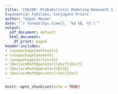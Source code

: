 ```yaml
---
title: 'CS6190: Probabilistic Modeling Homework 1
Exponential Families, Conjugate Priors'
author: "Gopal Menon"
date: "`r format(Sys.time(), '%d %B, %Y')`"
output:
  pdf_document: default
  html_document:
    df_print: paged
header-includes:
- \usepackage{mathtools}
- \usepackage{amsmath}
- \usepackage{dirtytalk}
- \DeclareMathOperator{\Unif}{Unif}
- \DeclareMathOperator{\E}{E}
- \DeclareMathOperator{\Var}{Var}
---
```


```r
knitr::opts_chunk$set(echo = TRUE)
```

\hrule

\section*{Written Part}

\begin{enumerate}
\item \textbf{Expectation of sufficient statistics:} Consider a random variable $X$ from a continuous exponential family with natural parameter $\eta=\left ( \eta_1,\ldots, \eta_n \right)$. Recall this means the pdf is of the form:

$$
p(x) = h(x) \exp\left (\eta \cdot T(x) -A(\eta)\right)
$$

\begin{enumerate}

\item Show that $E\left[ T(x)|\eta\right] = \nabla A(\eta) = \left(\frac{\partial A}{\partial \eta_1}, \ldots,\frac{\partial A}{\partial \eta_d}  \right)$.

\textbf{Hint:} Start with the identity $\int p(x) dx = 1$, and take the derivative with respect to $\eta$.

$$ \begin{aligned} 
\int p(x) dx &= 1\\
\Rightarrow \int h(x) \exp\left (\eta \cdot T(x) -A(\eta)\right) dx &= 1\\
\nabla \left( \int h(x) \exp\left (\eta \cdot T(x) -A(\eta)\right) dx\right) &= 0\\
\int h(x) \exp\left (\eta \cdot T(x) -A(\eta)\right) . \left(T(x) - \nabla A(\eta) \right) dx &= 0\\
\int T(x) h(x) \exp\left (\eta \cdot T(x) -A(\eta)\right)dx &= \nabla A(\eta)\int h(x) \exp\left (\eta \cdot T(x) -A(\eta)\right)dx\\
\int T(x) p(x) dx &= \nabla A(\eta) \int p(x) dx\\
E\left[ T(x)\right] &= \nabla A(\eta)
\end{aligned}
$$

\item Verify this formula works for the Gaussian distribution with unknown mean, $\mu$, and known variance, $\sigma^2$.\\

\textbf{Hint:} Start by thinking about what the natural parameter $\eta$ and the function $A(\eta)$ are, then verify that the expectation of the Gaussian is the same as $\nabla A(\eta)$.

The pdf for a Gaussian distribution with unknown mean, $\mu$, and known variance, $\sigma^2$ is given by:

$$
\begin{aligned} 
p(x) &= \frac{1}{\sqrt{2\pi}\sigma} \exp \left [ -\frac{(x-\mu)^2}{2\sigma^2} \right ]\\
&= \frac{1}{\sqrt{2\pi}} \exp \left [ \ln \left(\frac{1}{\sigma}\right) \right ] \exp \left [ -\frac{(x-\mu)^2}{2\sigma^2} \right ]\\
&= \frac{1}{\sqrt{2\pi}} \exp \left [ -\ln \left(\sigma\right)  -\frac{(x-\mu)^2}{2\sigma^2} \right ]\\
&= \frac{1}{\sqrt{2\pi}} \exp \left [ -\ln \left(\sigma\right) - \frac{x^2}{2\sigma^2} + \frac{2x\mu}{2\sigma^2} -\frac{\mu^2}{2\sigma^2} \right ]\\
&= \frac{1}{\sqrt{2\pi}} \exp \left [ \frac{x\mu}{\sigma^2} - \frac{x^2}{2\sigma^2} - \left (\ln \left(\sigma\right) + \frac{\mu^2}{2\sigma^2} \right) \right]\\
&= \frac{1}{\sqrt{2\pi}} \exp \left [\begin{bmatrix} \frac{\mu}{\sigma^2} \\ \frac{-1}{2\sigma^2} \end{bmatrix} \cdot  \begin{bmatrix} x \\ x^2 \end{bmatrix} - \left (\ln \left(\sigma\right) + \frac{\mu^2}{2\sigma^2} \right) \right ]
\end{aligned}\\
$$

Based on the form of the exponential family pdf, we can see that:
$$
\begin{aligned} 
A(\eta) &= \ln \left(\sigma\right) + \frac{\mu^2}{2\sigma^2}, \\
\eta &= \begin{bmatrix} \frac{\mu}{\sigma^2} \\ \frac{-1}{2\sigma^2} \end{bmatrix}, \text{ and}\\
T(x) &= \begin{bmatrix} x \\ x^2 \end{bmatrix}\\
\end{aligned}\\
$$

Based on the equation for $E\left[T(x)\right]$ above:
$$
\begin{aligned} 
E\left[ T(x)\right] &= \nabla A(\eta)\\
\Rightarrow E \left[ \begin{bmatrix} x \\ x^2 \end{bmatrix}\right] &= \begin{bmatrix}\frac{\partial A}{\partial \eta_1} \\\frac{\partial A}{\partial \eta_2}  \end{bmatrix}, \text{ where }\eta_1 =  \frac{\mu}{\sigma^2}, \text{ and } \eta_2 = \frac{-1}{2\sigma^2}\\
\begin{bmatrix} E\left[x\right] \\ E\left[x^2\right] \end{bmatrix} &= \begin{bmatrix}\frac{\partial \left( \ln \left(\sigma\right) + \frac{\mu^2}{2\sigma^2}  \right)}{\partial \eta_1} \\\frac{\partial \left( \ln \left(\sigma\right) + \frac{\mu^2}{2\sigma^2}  \right)}{\partial \eta_2}  \end{bmatrix}\\
&= \begin{bmatrix}\frac{\partial \left( \ln \left(\sigma\right) + \frac{\sigma^2}{2}\frac{\mu^2}{\sigma^4}  \right)}{\partial \eta_1} \\\frac{\partial \left( \ln \left(\sqrt{\frac{-1}{2\eta_2}}  \right) - \mu^2\eta_2  \right)}{\partial \eta_2}  \end{bmatrix}\\
&= \begin{bmatrix}\frac{\partial \left( \ln \left(\sigma\right) + \frac{\sigma^2}{2}\eta_1^2  \right)}{\partial \eta_1} \\\frac{\partial \left( \ln \left(\frac{i}{\sqrt{2}\sqrt{\eta_2}}  \right) - \mu^2 \eta_2  \right)}{\partial \eta_2}  \end{bmatrix}\\
&= \begin{bmatrix}\frac{\sigma^2}{2}.2\eta_1 \\ \frac{\sqrt{2}\sqrt{\eta_2}}{i}.\frac{i}{\sqrt{2}}.\frac{-1}{2} \eta_2^{\frac{-3}{2}} -\mu^2  \end{bmatrix}\\
&= \begin{bmatrix}\frac{\sigma^2}{2}.2\frac{\mu}{\sigma^2} \\ \frac{-1}{2\eta_2} -\mu^2  \end{bmatrix}\\
&= \begin{bmatrix}\mu \\ \sigma^2 - \mu^2  \end{bmatrix}\\
\Rightarrow E\left[x\right] &= \mu, \text{ and}\\
 E\left[x^2 \right] &= \sigma^2 - \mu^2, \text{ which is true since } \sigma^2 = E\left[x^2 \right] - \mu^2
\end{aligned}
$$

\end{enumerate}

\item \textbf{Noninformative priors for the Poisson distribution:} Let $X \sim Pois(\lambda)$. Recall that the pmf of the Poisson is

$$
P(X=k;\lambda)=\frac{\lambda^k e^{-\lambda}}{k!}
$$

\begin{enumerate}

\item Rewrite the above pmf in exponential family form. What is the natural parameter? What is the sufficient statistic?

$$
\begin{aligned} 
P(X=k;\lambda)&=\frac{\lambda^k e^{-\lambda}}{k!}\\
&=\frac{1}{k!}\exp\left(\ln{\lambda^k e^{-\lambda}}\right)\\
&= \frac{1}{k!}\exp\left(k\ln\lambda -\lambda\right)\\
\eta &= \ln \lambda, \text{ natural parameter}\\
h(k) &= k, \text{ sufficient statistic}
\end{aligned}
$$

\item Give at least two different options for noninformative priors for $p(\lambda)$.

\begin{enumerate}

\item \textbf{Uniform Prior:} In this case the prior is

$$
\begin{aligned} 
p(\lambda) &= c, \text{ for } 0\leq x \leq \infty, \text{, where c is a constant}
\end{aligned}
$$



\item \textbf{Jeffrey's Prior:} In this case the prior is

$$
\begin{aligned} 
\mathcal{I}(\lambda) &= E\left[ \left(\frac{\partial}{\partial\lambda} \ln  p(x|\lambda)  \right )^2 \right]\\
&= -E\left[ \frac{\partial^2}{\partial\lambda^2} \ln  p(x|\lambda)  \right]\\
&= -E\left[ \frac{\partial^2}{\partial\lambda^2} \ln  \frac{\lambda^xe^{-\lambda}}{x!}   \right]\\
&= -E\left[ \frac{\partial^2}{\partial\lambda^2} \left ( x \ln \lambda - \lambda - \ln x! \right)   \right]\\
&= E\left[ \frac{\partial}{\partial\lambda}\left( \frac{x}{\lambda} - 1   \right ) \right]\\
&=-E\left[\frac{-x}{\lambda^2}\right]\\
&=E\left[\frac{x}{\lambda^2}\right]\\
&=\frac{1}{\lambda^2}E\left[x\right]\\
&= \frac{1}{\lambda^2} \sum_{i=1}^{\infty} x p(x)\\
&= \frac{1}{\lambda^2} \sum_{i=1}^{\infty} x \frac{\lambda^x e^{-\lambda}}{x!}\\
&= \frac{e^{-\lambda}}{\lambda} \sum_{i=1}^{\infty}\frac{\lambda^{x-1} }{(x-1)!}\\
&= \frac{e^{-\lambda}}{\lambda} \left( \frac{\lambda^0}{0!} + \frac{\lambda^1}{1!} + \frac{\lambda^2}{2!}+\ldots\right)\\
&= \frac{e^{-\lambda}}{\lambda} e^{\lambda}\\
&= \frac{1}{\lambda}\\
p(\lambda) &= \sqrt{\mathcal{I}(\lambda)}\\
&= \sqrt{\frac{1}{\lambda}}
\end{aligned}
$$
\end{enumerate}

\item What are the resulting posteriors for your two options? Are they proper (i.e., can they
be normalized)?
\begin{enumerate}

\item \textbf{Uniform Prior:} 
The posterior is
$$
\begin{aligned} 
p(\lambda|x) &\propto p(x|\lambda)p(\lambda)\\
&= \prod_{i=1}^n \frac{\lambda^{x_i}e^{-\lambda}}{x_i!}.c, \text{based on the assumtion of i.i.d. samples}\\
&\propto\prod_{i=1}^n \frac{\lambda^{x_i}e^{-\lambda}}{x_i!}
\end{aligned}
$$
Even though the prior cannot be normalized, since it will not add up to $1$, the posterior shown above, where the constant $c$ has been dropped, can be normalized. The reason is that the posterior is the product of distributions that can themselves be normalized.

\item \textbf{Jeffrey's Prior:} The posterior is
$$
\begin{aligned} 
p(\lambda|x) &\propto p(x|\lambda)p(\lambda)\\
&= \prod_{i=1}^n \frac{\lambda^{x_i}e^{-\lambda}}{x_i!}.\sqrt{\frac{1}{\lambda}}, \text{based on the assumtion of i.i.d. samples}\\
&=\prod_{i=1}^n \frac{\lambda^{x_i-\frac{1}{2}}e^{-\lambda}}{x_i!}
\end{aligned}
$$
This can be normalized since it is the product of the likelihood, which is a product of Poisson distributions, and so can be normalized, and the prior, which can also be normalized. 
\end{enumerate}

\end{enumerate}

\item \textbf{Non-conjugate priors:} Let $X_i$ be from a Gaussian with known variance $\sigma^2$ and mean $\mu$
with uniform prior, i.e.,

$$
\begin{aligned} 
\mu &\sim Unif(a,b)\\
X_i &\sim N(\mu,\sigma^2)
\end{aligned}
$$
What is the posterior pdf, $p(\mu|x_1,\ldots,x_n;\sigma^2,a,b)$?

\textbf{Hint:} There will be an integral that you won’t be able to analytically solve (just leave it in integral form).


\end{enumerate}